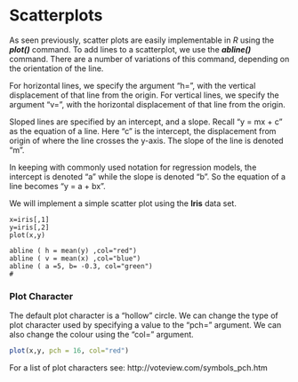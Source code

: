 Scatterplots
========================================================

As seen previously, scatter plots are easily implementable in *R* using the ***plot()*** command.
To add lines to a scatterplot, we use the ***abline()*** command. There are a number of variations of this command, depending on the orientation of the line.

For horizontal lines, we specify the argument “h=”, with the vertical displacement of that line from the origin. For vertical lines, we specify the argument “v=”, with the horizontal displacement of that line from the origin.

Sloped lines are specified by an intercept, and a slope. Recall “y = mx + c” as the equation of a line.
Here “c” is the intercept, the displacement from origin of where the line crosses the y-axis. The slope of the line is denoted “m”. 

In keeping with commonly used notation for regression models, the intercept is denoted “a”  while the slope is denoted “b”. So the equation of a line becomes “y = a + bx”.

We will implement a simple scatter plot using the **Iris** data set.

```{rfig.width=8, fig.height=7}
x=iris[,1]
y=iris[,2]
plot(x,y)

abline ( h = mean(y) ,col="red")
abline ( v = mean(x) ,col="blue")
abline ( a =5, b= -0.3, col="green")
#
```

### Plot Character
The default plot character is a “hollow” circle. We can change the type of plot character used by specifying a value to the “pch=” argument.  We can also change the colour using the “col=” argument.

```r
plot(x,y, pch = 16, col="red")
```

For a list of plot characters see: http://voteview.com/symbols_pch.htm





